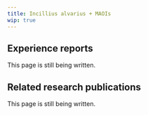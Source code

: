 ---
title: Incillius alvarius + MAOIs
wip: true
---

## Experience reports

This page is still being written.

## Related research publications

This page is still being written.


